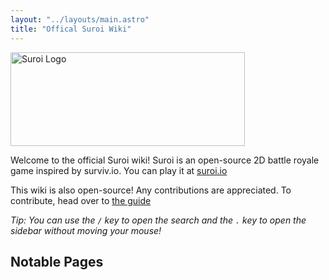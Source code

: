 ```yaml
---
layout: "../layouts/main.astro"
title: "Offical Suroi Wiki"
---
```


<img class="flex justify-center mx-auto" width="375" height="150" src="/vendor/suroi/client/public/img/logos/suroi.png" alt="Suroi Logo"/>

Welcome to the official Suroi wiki! Suroi is an open-source 2D battle royale game inspired by surviv.io. You can play it at [suroi.io](https://suroi.io)

This wiki is also open-source! Any contributions are appreciated. To contribute, head over to [the guide](/contributing)

*Tip: You can use the `/` key to open the search and the `.` key to open the sidebar without moving your mouse!*

## Notable Pages

<div className="flex flex-col flex-wrap gap-4 mt-8 lg:flex-row">
  <CardLink
    title="Weapons"
    description="List of Weapons"
    url="/weapons"
    image="/vendor/suroi/client/public/img/game/weapons/ak47.svg"
  />

  <CardLink
    title="Consumables"
    description="List of Consumables"
    url="/consumables"
    image="/vendor/suroi/client/public/img/game/loot/medikit.svg"
  />

  <CardLink
    title="Loot Tables"
    description="Loot Drop Rates"
    url="/loottables"
    image="/vendor/suroi/client/public/img/game/obstacles/flint_crate.svg"
  />

  <CardLink
    title="Equipment"
    description="List of Equipment"
    url="/equipment"
    image="/vendor/suroi/client/public/img/game/loot/regular_vest.svg"
  />
</div>